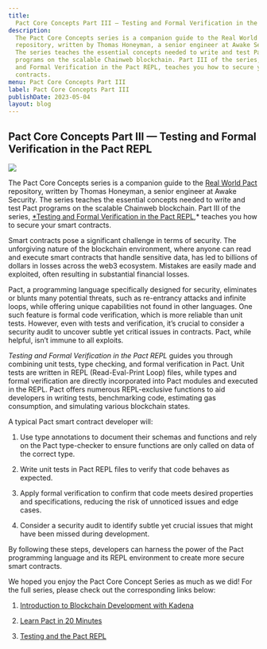 ```yaml
---
title:
  Pact Core Concepts Part III — Testing and Formal Verification in the Pact REPL
description:
  The Pact Core Concepts series is a companion guide to the Real World Pact
  repository, written by Thomas Honeyman, a senior engineer at Awake Security.
  The series teaches the essential concepts needed to write and test Pact
  programs on the scalable Chainweb blockchain. Part III of the series, Testing
  and Formal Verification in the Pact REPL, teaches you how to secure your smart
  contracts.
menu: Pact Core Concepts Part III
label: Pact Core Concepts Part III
publishDate: 2023-05-04
layout: blog
---
```


## Pact Core Concepts Part III — Testing and Formal Verification in the Pact REPL

![](/assets/blog/1_ZsQEhEAHC5wr3oj_kODDng.webp)

The Pact Core Concepts series is a companion guide to the
[Real World Pact](https://github.com/thomashoneyman/real-world-pact) repository,
written by Thomas Honeyman, a senior engineer at Awake Security. The series
teaches the essential concepts needed to write and test Pact programs on the
scalable Chainweb blockchain. Part III of the series,
[\*Testing and Formal Verification in the Pact REPL](https://github.com/thomashoneyman/real-world-pact/blob/main/00-core-concepts/03-Testing-In-The-Pact-REPL.md),\*
teaches you how to secure your smart contracts.

Smart contracts pose a significant challenge in terms of security. The
unforgiving nature of the blockchain environment, where anyone can read and
execute smart contracts that handle sensitive data, has led to billions of
dollars in losses across the web3 ecosystem. Mistakes are easily made and
exploited, often resulting in substantial financial losses.

Pact, a programming language specifically designed for security, eliminates or
blunts many potential threats, such as re-entrancy attacks and infinite loops,
while offering unique capabilities not found in other languages. One such
feature is formal code verification, which is more reliable than unit tests.
However, even with tests and verification, it’s crucial to consider a security
audit to uncover subtle yet critical issues in contracts. Pact, while helpful,
isn’t immune to all exploits.

_Testing and Formal Verification in the Pact REPL_ guides you through combining
unit tests, type checking, and formal verification in Pact. Unit tests are
written in REPL (Read-Eval-Print Loop) files, while types and formal
verification are directly incorporated into Pact modules and executed in the
REPL. Pact offers numerous REPL-exclusive functions to aid developers in writing
tests, benchmarking code, estimating gas consumption, and simulating various
blockchain states.

A typical Pact smart contract developer will:

1.  Use type annotations to document their schemas and functions and rely on the
    Pact type-checker to ensure functions are only called on data of the correct
    type.

2.  Write unit tests in Pact REPL files to verify that code behaves as expected.

3.  Apply formal verification to confirm that code meets desired properties and
    specifications, reducing the risk of unnoticed issues and edge cases.

4.  Consider a security audit to identify subtle yet crucial issues that might
    have been missed during development.

By following these steps, developers can harness the power of the Pact
programming language and its REPL environment to create more secure smart
contracts.

We hoped you enjoy the Pact Core Concept Series as much as we did! For the full
series, please check out the corresponding links below:

1.  [Introduction to Blockchain Development with Kadena](https://github.com/thomashoneyman/real-world-pact/blob/main/00-core-concepts/01-Introduction.md)

2.  [Learn Pact in 20 Minutes](https://github.com/thomashoneyman/real-world-pact/blob/main/00-core-concepts/02-Pact-In-20-Minutes.md)

3.  [Testing and the Pact REPL](https://github.com/thomashoneyman/real-world-pact/blob/main/00-core-concepts/03-Testing-In-The-Pact-REPL.md)
